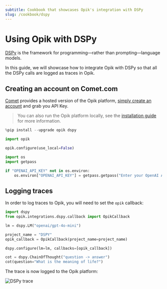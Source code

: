 ```yaml
---
subtitle: Cookbook that showcases Opik's integration with DSPy
slug: /cookbook/dspy
---
```


# Using Opik with DSPy

[DSPy](https://dspy.ai/) is the framework for programming—rather than prompting—language models.

In this guide, we will showcase how to integrate Opik with DSPy so that all the DSPy calls are logged as traces in Opik.

## Creating an account on Comet.com

[Comet](https://www.comet.com/site?from=llm&utm_source=opik&utm_medium=colab&utm_content=dspy&utm_campaign=opik) provides a hosted version of the Opik platform, [simply create an account](https://www.comet.com/signup?from=llm&utm_source=opik&utm_medium=colab&utm_content=dspy&utm_campaign=opik) and grab you API Key.

> You can also run the Opik platform locally, see the [installation guide](https://www.comet.com/docs/opik/self-host/overview/?from=llm&utm_source=opik&utm_medium=colab&utm_content=dspy&utm_campaign=opik) for more information.

```python
%pip install --upgrade opik dspy
```

```python
import opik

opik.configure(use_local=False)
```

```python
import os
import getpass

if "OPENAI_API_KEY" not in os.environ:
    os.environ["OPENAI_API_KEY"] = getpass.getpass("Enter your OpenAI API key: ")
```

## Logging traces

In order to log traces to Opik, you will need to set the `opik` callback:

```python
import dspy
from opik.integrations.dspy.callback import OpikCallback

lm = dspy.LM("openai/gpt-4o-mini")

project_name = "DSPY"
opik_callback = OpikCallback(project_name=project_name)

dspy.configure(lm=lm, callbacks=[opik_callback])
```

```python
cot = dspy.ChainOfThought("question -> answer")
cot(question="What is the meaning of life?")
```

The trace is now logged to the Opik platform:

![DSPy trace](https://raw.githubusercontent.com/comet-ml/opik/main/apps/opik-documentation/documentation/static/img/cookbook/dspy_trace_cookbook.png)
